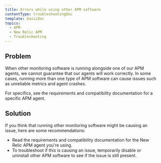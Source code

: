 ```yaml
---
title: Errors while using other APM software
contentType: troubleshootingDoc
template: basicDoc
topics:
  - APM
  - New Relic APM
  - Troubleshooting
---
```


## Problem

When other monitoring software is running alongside one of our APM agents, we cannot guarantee that our agents will work correctly. In some cases, running more than one type of APM software can cause issues such as unreliable metrics and agent crashes.

For specifics, see the requirements and compatibility documentation for a specific APM agent.

## Solution

If you think that running other monitoring software might be causing an issue, here are some recommendations:

* Read the requirements and compatibility documentation for the New Relic APM agent you're using.
* To troubleshoot if this is causing an issue, temporarily disable or uninstall other APM software to see if the issue is still present.
